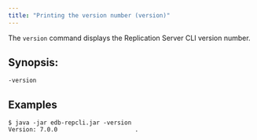 ```yaml
---
title: "Printing the version number (version)"
---
```


<div id="print_version" class="registered_link"></div>

The `version` command displays the Replication Server CLI version number.

## Synopsis:

`-version`

## Examples

```text
$ java -jar edb-repcli.jar -version
Version: 7.0.0                      .
```
